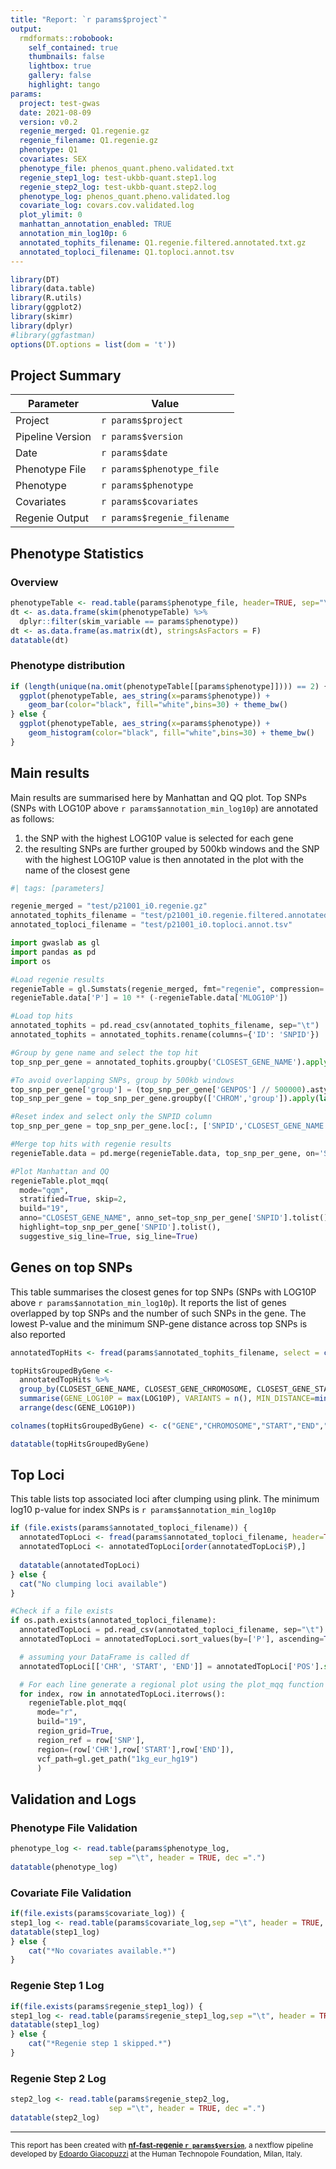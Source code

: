 ```yaml
---
title: "Report: `r params$project`"
output:
  rmdformats::robobook:
    self_contained: true
    thumbnails: false
    lightbox: true
    gallery: false
    highlight: tango
params:
  project: test-gwas
  date: 2021-08-09
  version: v0.2
  regenie_merged: Q1.regenie.gz
  regenie_filename: Q1.regenie.gz
  phenotype: Q1
  covariates: SEX
  phenotype_file: phenos_quant.pheno.validated.txt
  regenie_step1_log: test-ukbb-quant.step1.log
  regenie_step2_log: test-ukbb-quant.step2.log
  phenotype_log: phenos_quant.pheno.validated.log
  covariate_log: covars.cov.validated.log
  plot_ylimit: 0
  manhattan_annotation_enabled: TRUE
  annotation_min_log10p: 6
  annotated_tophits_filename: Q1.regenie.filtered.annotated.txt.gz
  annotated_toploci_filename: Q1.toploci.annot.tsv
---
```


```r
library(DT)
library(data.table)
library(R.utils)
library(ggplot2)
library(skimr)
library(dplyr)
#library(ggfastman)
options(DT.options = list(dom = 't'))
```

## Project Summary

| Parameter     | Value                                      |
| ------------- |--------------------------------------------|
| Project       | `r params$project`                         |
| Pipeline Version       | `r params$version`                |
| Date       | `r params$date`                         |
| Phenotype File      | `r params$phenotype_file`            |
| Phenotype       | `r params$phenotype`                     |
| Covariates       | `r params$covariates`                     |
| Regenie Output      | `r params$regenie_filename`             |

## Phenotype Statistics

### Overview

```r
phenotypeTable <- read.table(params$phenotype_file, header=TRUE, sep="\t", dec = ".")
dt <- as.data.frame(skim(phenotypeTable) %>%
  dplyr::filter(skim_variable == params$phenotype))
dt <- as.data.frame(as.matrix(dt), stringsAsFactors = F)
datatable(dt)
```

### Phenotype distribution

```r
if (length(unique(na.omit(phenotypeTable[[params$phenotype]]))) == 2) {
  ggplot(phenotypeTable, aes_string(x=params$phenotype)) +
    geom_bar(color="black", fill="white",bins=30) + theme_bw()
} else {
  ggplot(phenotypeTable, aes_string(x=params$phenotype)) +
    geom_histogram(color="black", fill="white",bins=30) + theme_bw()
}
```

## Main results

Main results are summarised here by Manhattan and QQ plot. Top SNPs (SNPs with LOG10P above `r params$annotation_min_log10p`) are annotated as follows:

1. the SNP with the highest LOG10P value is selected for each gene
2. the resulting SNPs are further grouped by 500kb windows and the SNP with the highest LOG10P value is then annotated in the plot with the name of the closest gene

```python
#| tags: [parameters]

regenie_merged = "test/p21001_i0.regenie.gz"
annotated_tophits_filename = "test/p21001_i0.regenie.filtered.annotated.fixed.txt.gz"
annotated_toploci_filename = "test/p21001_i0.toploci.annot.tsv"
```

```python
import gwaslab as gl
import pandas as pd
import os
```

```python
#Load regenie results
regenieTable = gl.Sumstats(regenie_merged, fmt="regenie", compression='gzip', build="19", sep="\t")
regenieTable.data['P'] = 10 ** (-regenieTable.data['MLOG10P'])
```

```python
#Load top hits
annotated_tophits = pd.read_csv(annotated_tophits_filename, sep="\t")
annotated_tophits = annotated_tophits.rename(columns={'ID': 'SNPID'})

#Group by gene name and select the top hit
top_snp_per_gene = annotated_tophits.groupby('CLOSEST_GENE_NAME').apply(lambda x: x.loc[x['LOG10P'].idxmax()]).loc[:, ['CHROM','GENPOS','SNPID','LOG10P']].reset_index()

#To avoid overlapping SNPs, group by 500kb windows
top_snp_per_gene['group'] = (top_snp_per_gene['GENPOS'] // 500000).astype(int)
top_snp_per_gene = top_snp_per_gene.groupby(['CHROM','group']).apply(lambda x: x.loc[x['LOG10P'].idxmax()])

#Reset index and select only the SNPID column
top_snp_per_gene = top_snp_per_gene.loc[:, ['SNPID','CLOSEST_GENE_NAME']].reset_index(drop=True)
```

```python
#Merge top hits with regenie results
regenieTable.data = pd.merge(regenieTable.data, top_snp_per_gene, on='SNPID', how='left')
```

```python
#Plot Manhattan and QQ
regenieTable.plot_mqq(
  mode="qqm",
  stratified=True, skip=2, 
  build="19",
  anno="CLOSEST_GENE_NAME", anno_set=top_snp_per_gene['SNPID'].tolist(),
  highlight=top_snp_per_gene['SNPID'].tolist(),
  suggestive_sig_line=True, sig_line=True)
```


## Genes on top SNPs

This table summarises the closest genes for top SNPs (SNPs with LOG10P above `r params$annotation_min_log10p`).
It reports the list of genes overlapped by top SNPs and the number of such SNPs in the gene. 
The lowest P-value and the minimum SNP-gene distance across top SNPs is also reported

```r

annotatedTopHits <- fread(params$annotated_tophits_filename, select = c("CHROM", "GENPOS", "LOG10P", "ID", "CLOSEST_GENE_NAME", "CLOSEST_GENE_CHROMOSOME", "CLOSEST_GENE_START", "CLOSEST_GENE_END", "CLOSEST_GENE_DISTANCE"), header=TRUE, tmpdir="$PWD")

topHitsGroupedByGene <-
  annotatedTopHits %>%
  group_by(CLOSEST_GENE_NAME, CLOSEST_GENE_CHROMOSOME, CLOSEST_GENE_START, CLOSEST_GENE_END) %>%
  summarise(GENE_LOG10P = max(LOG10P), VARIANTS = n(), MIN_DISTANCE=min(CLOSEST_GENE_DISTANCE)) %>%
  arrange(desc(GENE_LOG10P))

colnames(topHitsGroupedByGene) <- c("GENE","CHROMOSOME","START","END","MAX_LOG10P","N_VARIANTS","MIN_DISTANCE")

datatable(topHitsGroupedByGene)

```

## Top Loci

This table lists top associated loci after clumping using plink. 
The minimum log10 p-value for index SNPs is `r params$annotation_min_log10p`

```r
if (file.exists(params$annotated_toploci_filename)) {
  annotatedTopLoci <- fread(params$annotated_toploci_filename, header=TRUE, tmpdir="$PWD")
  annotatedTopLoci <- annotatedTopLoci[order(annotatedTopLoci$P),]
  
  datatable(annotatedTopLoci)
} else {
  cat("No clumping loci available")
}
```

```python
#Check if a file exists
if os.path.exists(annotated_toploci_filename):
  annotatedTopLoci = pd.read_csv(annotated_toploci_filename, sep="\t")
  annotatedTopLoci = annotatedTopLoci.sort_values(by=['P'], ascending=True)[0:10]

  # assuming your DataFrame is called df
  annotatedTopLoci[['CHR', 'START', 'END']] = annotatedTopLoci['POS'].str.extract(r'(chr){0,1}([0-9XY]+):([0-9]+)..([0-9]+)').iloc[:, 1:]

  # For each line generate a regional plot using the plot_mqq function
  for index, row in annotatedTopLoci.iterrows():
    regenieTable.plot_mqq(
      mode="r",
      build="19",
      region_grid=True,
      region_ref = row['SNP'],
      region=(row['CHR'],row['START'],row['END']),
      vcf_path=gl.get_path("1kg_eur_hg19")
      )
```

## Validation and Logs

### Phenotype File Validation

```r
phenotype_log <- read.table(params$phenotype_log,
                      sep ="\t", header = TRUE, dec =".")
datatable(phenotype_log)
```

### Covariate File Validation

```r
if(file.exists(params$covariate_log)) {
step1_log <- read.table(params$covariate_log,sep ="\t", header = TRUE, dec =".")
datatable(step1_log)
} else {
    cat("*No covariates available.*")
}
```

### Regenie Step 1 Log

```r
if(file.exists(params$regenie_step1_log)) {
step1_log <- read.table(params$regenie_step1_log,sep ="\t", header = TRUE, dec =".")
datatable(step1_log)
} else {
    cat("*Regenie step 1 skipped.*")
}
```

### Regenie Step 2 Log

```r
step2_log <- read.table(params$regenie_step2_log,
                      sep ="\t", header = TRUE, dec =".")
datatable(step2_log)
```


---

<small>
This report has been created with **[nf-fast-regenie `r params$version`](https://gitlab.fht.org/genome-analysis-unit/nf-pipeline-regenie)**, a nextflow pipeline developed by [Edoardo Giacopuzzi](mailto:edoardo.giacopuzzi@fht.org) at the Human Technopole Foundation, Milan, Italy. 
</small>
